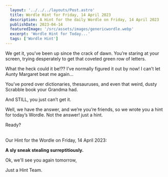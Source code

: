 ```yaml
---
  layout: '../../../layouts/Post.astro'
  title: Wordle Hint for Friday, 14 April 2023
  description: A Hint for the daily Wordle on Friday, 14 April 2023
  publishDate: 2023-04-14
  featuredImage: '/src/assets/images/genericwordle.webp'
  excerpt: 'Wordle Hint for Today...'
  tags: ['Wordle Hint']
---
```


  We get it, you’ve been up since the crack of dawn. You’re staring at your screen, trying desperately to get that coveted green row of letters. 

  What the heck could it be!??
  I’ve normally figured it out by now!
  I can’t let Aunty Margaret beat me again… 

  You’ve pored over dictionaries, thesauruses, and even that weird, dusty Scrabble book your Grandma had.

  And STILL, you just can’t get it. 

  Well, we have the answer, and we’re you’re friends, so we wrote you a hint for today’s Wordle.
  Not the answer! just a hint. 

  Ready?<br /><br />

  Our Hint for the Wordle on Friday, 14 April 2023:

  **A sly sneak stealing surreptitiously.**

  Ok, we'll see you again tomorrow, 

  Just a Hint Team.
  